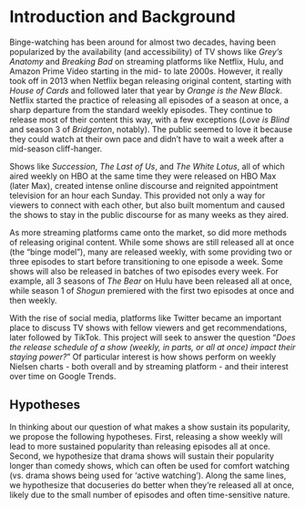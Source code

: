 # Introduction and Background

Binge-watching has been around for almost two decades, having been popularized by the availability (and accessibility) of TV shows like *Grey’s Anatomy* and *Breaking Bad* on streaming platforms like Netflix, Hulu, and Amazon Prime Video starting in the mid- to late 2000s. However, it really took off in 2013 when Netflix began releasing original content, starting with *House of Cards* and followed later that year by *Orange is the New Black*. Netflix started the practice of releasing all episodes of a season at once, a sharp departure from the standard weekly episodes. They continue to release most of their content this way, with a few exceptions (*Love is Blind* and season 3 of *Bridgerton*, notably). The public seemed to love it because they could watch at their own pace and didn’t have to wait a week after a mid-season cliff-hanger.

Shows like *Succession*, *The Last of Us*, and *The White Lotus*, all of which aired weekly on HBO at the same time they were released on HBO Max (later Max), created intense online discourse and reignited appointment television for an hour each Sunday. This provided not only a way for viewers to connect with each other, but also built momentum and caused the shows to stay in the public discourse for as many weeks as they aired.

As more streaming platforms came onto the market, so did more methods of releasing original content. While some shows are still released all at once (the “binge model”), many are released weekly, with some providing two or three episodes to start before transitioning to one episode a week. Some shows will also be released in batches of two episodes every week. For example, all 3 seasons of *The Bear* on Hulu have been released all at once, while season 1 of *Shogun* premiered with the first two episodes at once and then weekly.

With the rise of social media, platforms like Twitter became an important place to discuss TV shows with fellow viewers and get recommendations, later followed by TikTok. This project will seek to answer the question “*Does the release schedule of a show (weekly, in parts, or all at once) impact their staying power?*” Of particular interest is how shows perform on weekly Nielsen charts - both overall and by streaming platform - and their interest over time on Google Trends.

## Hypotheses 

In thinking about our question of what makes a show sustain its popularity, we propose the following hypotheses. First, releasing a show weekly will lead to more sustained popularity than releasing episodes all at once. Second, we hypothesize that drama shows will sustain their popularity longer than comedy shows, which can often be used for comfort watching (vs. drama shows being used for ‘active watching’). Along the same lines, we hypothesize that docuseries do better when they’re released all at once, likely due to the small number of episodes and often time-sensitive nature.